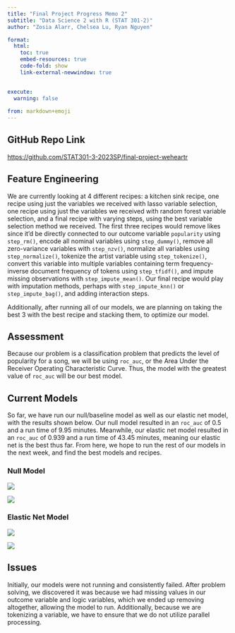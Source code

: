 ```yaml
---
title: "Final Project Progress Memo 2"
subtitle: "Data Science 2 with R (STAT 301-2)"
author: "Zosia Alarr, Chelsea Lu, Ryan Nguyen"

format:
  html:
    toc: true
    embed-resources: true
    code-fold: show
    link-external-newwindow: true

    
execute:
  warning: false
  
from: markdown+emoji  
---
```


## GitHub Repo Link

<https://github.com/STAT301-3-2023SP/final-project-weheartr>

## Feature Engineering

We are currently looking at 4 different recipes: a kitchen sink recipe, one recipe using just the variables we received with lasso variable selection, one recipe using just the variables we received with random forest variable selection, and a final recipe with varying steps, using the best variable selection method we received. The first three recipes would remove likes since it'd be directly connected to our outcome variable `popularity` using `step_rm()`, encode all nominal variables using `step_dummy()`, remove all zero-variance variables with `step_nzv()`, normalize all variables using `step_normalize()`, tokenize the artist variable using `step_tokenize()`, convert this variable into multiple variables containing term frequency-inverse document frequency of tokens using `step_tfidf()`, and impute missing observations with `step_impute_mean()`. Our final recipe would play with imputation methods, perhaps with `step_impute_knn()` or `step_impute_bag()`, and adding interaction steps.

Additionally, after running all of our models, we are planning on taking the best 3 with the best recipe and stacking them, to optimize our model.

## Assessment

Because our problem is a classification problem that predicts the level of popularity for a song, we will be using `roc_auc`, or the Area Under the Receiver Operating Characteristic Curve. Thus, the model with the greatest value of `roc_auc` will be our best model.

## Current Models

So far, we have run our null/baseline model as well as our elastic net model, with the results shown below. Our null model resulted in an `roc_auc` of 0.5 and a run time of 9.95 minutes. Meanwhile, our elastic net model resulted in an `roc_auc` of 0.939 and a run time of 43.45 minutes, meaning our elastic net is the best thus far. From here, we hope to run the rest of our models in the next week, and find the best models and recipes.

### Null Model

![](null_fit.png)

![](null_time.png)

### Elastic Net Model

![](en_table.png)

![](en_time.png)

## Issues

Initially, our models were not running and consistently failed. After problem solving, we discovered it was because we had missing values in our outcome variable and logic variables, which we ended up removing altogether, allowing the model to run. Additionally, because we are tokenizing a variable, we have to ensure that we do not utilize parallel processing.
